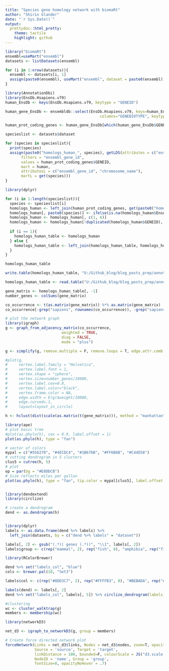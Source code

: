 ```yaml
---
title: "Species gene homology network with biomaRt"
author: "Shirin Glander"
date: "`r Sys.Date()`"
output:
  prettydoc::html_pretty:
    theme: tactile
    highlight: github
---
```


```r
library("biomaRt")
ensembl=useMart("ensembl")
datasets <- listDatasets(ensembl)
```

```r
for (i in 1:nrow(datasets)){
  ensembl <- datasets[i, 1]
  assign(paste0(ensembl), useMart("ensembl", dataset = paste0(ensembl)))
}
```

```r
library(AnnotationDbi)
library(EnsDb.Hsapiens.v79)
human_EnsDb <- keys(EnsDb.Hsapiens.v79, keytype = "GENEID")

human_gene_EnsDb <- ensembldb::select(EnsDb.Hsapiens.v79, keys=human_EnsDb, 
                                          columns="GENEBIOTYPE", keytype="GENEID")

human_prot_coding_genes <- human_gene_EnsDb[which(human_gene_EnsDb$GENEBIOTYPE == "protein_coding"), ]
```


```r
specieslist <- datasets$dataset

for (species in specieslist){
  print(species)
  assign(paste0("homologs_human_", species), getLDS(attributes = c("ensembl_gene_id", "chromosome_name"), 
       filters = "ensembl_gene_id", 
       values = human_prot_coding_genes$GENEID, 
       mart = human, 
       attributesL = c("ensembl_gene_id", "chromosome_name"), 
       martL = get(species)))
}
```

```r
library(dplyr)

for (i in 1:length(specieslist)){
  species <- specieslist[i]
  homologs_human <- left_join(human_prot_coding_genes, get(paste0("homologs_human_", species)), by = c("GENEID" = "Ensembl.Gene.ID"))
  homologs_human[, paste0(species)] <- ifelse(is.na(homologs_human$Ensembl.Gene.ID.1), 0, 1)
  homologs_human <- homologs_human[, c(1, 6)]
  homologs_human <- homologs_human[!duplicated(homologs_human$GENEID), ]
  
  if (i == 1){
    homologs_human_table <- homologs_human
  } else {
    homologs_human_table <- left_join(homologs_human_table, homologs_human, by = "GENEID")
  }
}

homologs_human_table
```

```r
write.table(homologs_human_table, "U:/Github_blog/blog_posts_prep/annotationdbi/homologs_human_table.txt", row.names = FALSE, col.names = TRUE, sep = "\t")
```


```r
homologs_human_table <- read.table("U:/Github_blog/blog_posts_prep/annotationdbi/homologs_human_table.txt", header = TRUE, sep = "\t")
```

```r
gene_matrix <- homologs_human_table[, -1]
number_genes <- colSums(gene_matrix)

co_occurrence <- t(as.matrix(gene_matrix)) %*% as.matrix(gene_matrix)
co_occurrence[-grep("sapiens", rownames(co_occurrence)), -grep("sapiens", colnames(co_occurrence))] <- 0

# plot the network graph
library(igraph)
g <- graph_from_adjacency_matrix(co_occurrence,
                         weighted = TRUE,
                         diag = FALSE,
                         mode = "plus")

g <- simplify(g, remove.multiple = F, remove.loops = T, edge.attr.comb = c(weight = "sum", type = "ignore"))

#plot(g,
#     vertex.label.family = "Helvetica",
#     vertex.label.font = 1,
#     vertex.shape = "sphere",
#     vertex.size=number_genes/10000,
#     vertex.label.cex=0.8,
#     vertex.label.color="black",
#     vertex.frame.color = NA,
#     edge.width = E(g)$weight/10000,
#     edge.curved=.1,
#     layout=layout_in_circle)
```

```r
h <- hclust(dist(scale(as.matrix(t(gene_matrix))), method = "manhattan"))

library(ape)
# plot basic tree
#plot(as.phylo(h), cex = 0.9, label.offset = 1)
plot(as.phylo(h), type = "fan")

# vector of colors
mypal = c("#556270", "#4ECDC4", "#1B676B", "#FF6B6B", "#C44D58")
# cutting dendrogram in 5 clusters
clus5 = cutree(h, 5)
# plot
op = par(bg = "#E8DDCB")
# Size reflects miles per gallon
plot(as.phylo(h), type = "fan", tip.color = mypal[clus5], label.offset = 1, col = "red")


library(dendextend)
library(circlize)

# create a dendrogram
dend <- as.dendrogram(h)


library(dplyr)
labels <- as.data.frame(dend %>% labels) %>%
  left_join(datasets, by = c("dend %>% labels" = "dataset"))

labels[, 2] <- gsub("(.*)( genes (.*))", "\\1", labels[, 2])
labels$group <- c(rep("mammal", 2), rep("fish", 8), "amphibia", rep("fish", 4), rep("bird", 5), rep("reptile", 2), rep("mammal", 41), "fungus", "lamprey", rep("seasquirt", 2), "celegans", "insect")

library(RColorBrewer)

dend %>% set("labels_col", "blue")
cols <- brewer.pal(10, "Set3")

labels$col <- c(rep("#8DD3C7", 2), rep("#FFFFB3", 8), "#BEBADA", rep("#FFFFB3", 4), rep("#FB8072", 5), rep("#80B1D3", 2), rep("#8DD3C7", 41), "#FDB462", "#B3DE69", rep("#FCCDE5", 2), "#D9D9D9", "#BC80BD")

labels(dend) <- labels[, 2]
dend %>% set("labels_col", labels[, 5]) %>% circlize_dendrogram(labels_track_height = NA, dend_track_height = .3) 
```

```r
#clustering
wc <- cluster_walktrap(g)
members <- membership(wc)

library(networkD3)

net_d3 <- igraph_to_networkD3(g, group = members)

# Create force directed network plot
forceNetwork(Links = net_d3$links, Nodes = net_d3$nodes, zoom=T, opacity = 1,
             Source = 'source', Target = 'target',
             linkDistance = 100, bounded=F, colourScale = JS("d3.scale.category10()"),
             NodeID = 'name', Group = 'group', 
             fontSize=8, opacityNoHover = .7)
```


